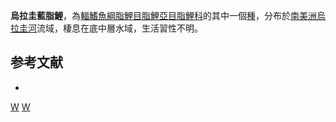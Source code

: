 {{Speciesbox 
| taxon = Cyanocharax uruguayensis
| status = NE
| status_system = IUCN3.1
| authority =  [[Messner|Messner]], 1962
| synonyms = 
}}
'''烏拉圭藍脂鯉'''，為[[輻鰭魚綱|輻鰭魚綱]][[脂鯉目|脂鯉目]][[脂鯉亞目|脂鯉亞目]][[脂鯉科|脂鯉科]]的其中一個[[種|種]]，分布於[[南美洲|南美洲]][[烏拉圭河|烏拉圭河]]流域，棲息在底中層水域，生活習性不明。

==参考文献==
{{refbegin}}
*{{FishBase_species|genus=Cyanocharax|species=uruguayensis|year=2014|month=1}}
{{refend}}

{{Taxonbar|from=Q5503412}}

[[Category:藍脂鯉屬|W]]
[[Category:1962年描述的鱼类|W]]


{{魚類小作品}}